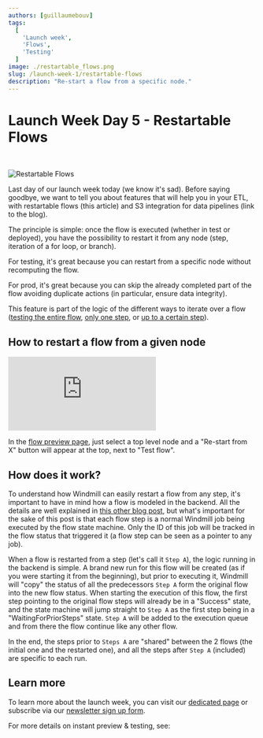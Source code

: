 ```yaml
---
authors: [guillaumebouv]
tags:
  [
	'Launch week',
    'Flows',
    'Testing'
  ]
image: ./restartable_flows.png
slug: /launch-week-1/restartable-flows
description: "Re-start a flow from a specific node."
---
```



# Launch Week Day 5 - Restartable Flows

<br />

![Restartable Flows](./restartable_flows.png 'Restartable Flows')

Last day of our launch week today (we know it's sad). Before saying goodbye, we want to tell you about features that will help you in your ETL, with restartable flows (this article) and S3 integration for data pipelines (link to the blog).

The principle is simple: once the flow is executed (whether in test or deployed), you have the possibility to restart it from any node (step, iteration of a for loop, or branch).

For testing, it's great because you can restart from a specific node without recomputing the flow.

For prod, it's great because you can skip the already completed part of the flow avoiding duplicate actions (in particular, ensure data integrity).

This feature is part of the logic of the different ways to iterate over a flow ([testing the entire flow](/docs/flows/test_flows#test-flow), [only one step](/docs/flows/test_flows#test-this-step), or [up to a certain step](/docs/flows/test_flows#test-up-to-step)).

## How to restart a flow from a given node

<iframe
	style={{ aspectRatio: '16/9' }}
	src="https://www.youtube.com/embed/5_NRFmUxfW0?vq=hd1440"
	title="YouTube video player"
	frameBorder="0"
	allow="accelerometer; autoplay; clipboard-write; encrypted-media; gyroscope; picture-in-picture; web-share"
	allowFullScreen
	className="border-2 rounded-xl object-cover w-full dark:border-gray-800"
></iframe>

<br />

In the [flow preview page](/docs/core_concepts/instant_preview), just select a top level node and a "Re-start from X" button will appear at the top, next to "Test flow".

## How does it work?

To understand how Windmill can easily restart a flow from any step, it's important to have in mind how a flow is modeled in the backend.
All the details are well explained in [this other blog post](../2023-11-22-why-is-windmill-the-fastest-workflow-engine/index.mdx#states), but what's important for the sake of this post is that each flow step is a normal Windmill job being
executed by the flow state machine. Only the ID of this job will be tracked in the flow status that triggered it (a flow step can be seen as a pointer to any job).

When a flow is restarted from a step (let's call it `Step A`), the logic running in the backend is simple. A brand new run for this flow will be created (as if you were starting it from the beginning), but prior to
executing it, Windmill will "copy" the status of all the predecessors `Step A` form the original flow into the new flow status. When starting the execution of this flow, the first step pointing to the original flow
steps will already be in a "Success" state, and the state machine will jump straight to `Step A` as the first step being in a "WaitingForPriorSteps" state. `Step A` will be added to the execution queue and from there the
flow continue like any other flow.

In the end, the steps prior to `Steps A` are "shared" between the 2 flows (the initial one and the restarted one), and all the steps after `Step A` (included) are specific to each run.

## Learn more

To learn more about the launch week, you can visit our [dedicated page](../2023-11-15-launch-week-1/index.mdx) or subscribe via our [newsletter sign up form](https://cdn.forms-content.sg-form.com/7c42148e-8396-11ee-ba6a-4e3b45e8beb1).

For more details on instant preview & testing, see:

<div class="grid grid-cols-2 gap-6 mb-4">
	<DocCard
		title="Instant Preview & Testing"
		description="Windmill allows users to see and test what they are building directly from the editor, even before deployment."
		href="/docs/core_concepts/instant_preview"
	/>
</div>
